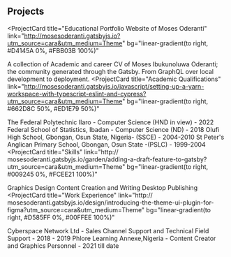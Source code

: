## Projects

<ProjectCard
  title="Educational Portfolio Website of Moses Oderanti"
  link="http://mosesoderanti.gatsbyjs.io?utm_source=cara&utm_medium=Theme"
  bg="linear-gradient(to right, #D4145A 0%, #FBB03B 100%)"
>
  A collection of Academic and career CV of Moses Ibukunoluwa Oderanti; the community generated through the Gatsby. From GraphQL over local development to deployment.
</ProjectCard>
<ProjectCard
  title="Academic Qualifications"
  link="http://mosesoderanti.gatsbyjs.io/javascript/setting-up-a-yarn-workspace-with-typescript-eslint-and-cypress?utm_source=cara&utm_medium=Theme"
  bg="linear-gradient(to right, #662D8C 50%, #ED1E79 50%)"
>
  The Federal Polytechnic Ilaro - Computer Science (HND in view) - 2022
Federal School of Statistics, Ibadan - Computer Science (ND) - 2018
Olufi High School, Gbongan, Osun State, Nigeria- (SSCE) - 2004-2010
St Peter's Anglican Primary School, Gbongan, Osun State -(PSLC) - 1999-2004
</ProjectCard>
<ProjectCard
  title="Skills"
  link="http:// mosesoderanti.gatsbyjs.io/garden/adding-a-draft-feature-to-gatsby?utm_source=cara&utm_medium=Theme"
  bg="linear-gradient(to right, #009245 0%, #FCEE21 100%)"
>
  Graphics Design 
Content Creation and Writing
Desktop Publishing 
</ProjectCard>
<ProjectCard
  title="Work Experience"
  link="http:// mosesoderanti.gatsbyjs.io/design/introducing-the-theme-ui-plugin-for-figma?utm_source=cara&utm_medium=Theme"
  bg="linear-gradient(to right, #D585FF 0%, #00FFEE 100%)"
>
  Cyberspace Network Ltd - Sales Channel Support and Technical Field Support - 2018 - 2019
Phlore Learning Annexe,Nigeria - Content Creator and Graphics Personnel - 2021 till date
</ProjectCard>
